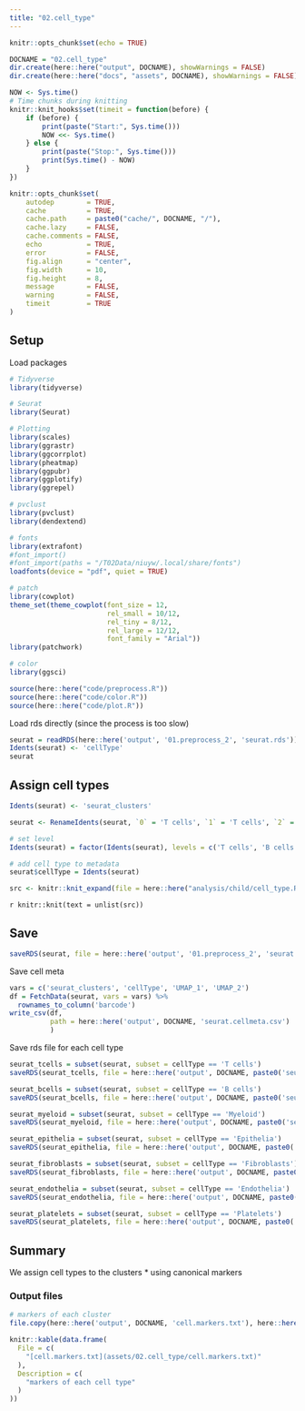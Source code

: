 ```yaml
---
title: "02.cell_type"
---
```


```r
knitr::opts_chunk$set(echo = TRUE)
```

```r
DOCNAME = "02.cell_type"
dir.create(here::here("output", DOCNAME), showWarnings = FALSE)
dir.create(here::here("docs", "assets", DOCNAME), showWarnings = FALSE)

NOW <- Sys.time()
# Time chunks during knitting
knitr::knit_hooks$set(timeit = function(before) {
    if (before) {
        print(paste("Start:", Sys.time()))
        NOW <<- Sys.time()
    } else {
        print(paste("Stop:", Sys.time()))
        print(Sys.time() - NOW)
    }
})

knitr::opts_chunk$set(
    autodep        = TRUE,
    cache          = TRUE,
    cache.path     = paste0("cache/", DOCNAME, "/"),
    cache.lazy     = FALSE, 
    cache.comments = FALSE,
    echo           = TRUE,
    error          = FALSE,
    fig.align      = "center",
    fig.width      = 10,
    fig.height     = 8,
    message        = FALSE,
    warning        = FALSE,
    timeit         = TRUE
)
```

## Setup

Load packages

```r
# Tidyverse
library(tidyverse)

# Seurat
library(Seurat)

# Plotting
library(scales)
library(ggrastr)
library(ggcorrplot)
library(pheatmap)
library(ggpubr)
library(ggplotify)
library(ggrepel)

# pvclust
library(pvclust)
library(dendextend)

# fonts
library(extrafont)
#font_import()
#font_import(paths = "/T02Data/niuyw/.local/share/fonts")
loadfonts(device = "pdf", quiet = TRUE)

# patch
library(cowplot)
theme_set(theme_cowplot(font_size = 12,
                        rel_small = 10/12,
                        rel_tiny = 8/12,
                        rel_large = 12/12,
                        font_family = "Arial"))
library(patchwork)

# color
library(ggsci)
```

```r
source(here::here("code/preprocess.R"))
source(here::here("code/color.R"))
source(here::here("code/plot.R"))
```

Load rds directly (since the process is too slow)

```r
seurat = readRDS(here::here('output', '01.preprocess_2', 'seurat.rds'))
Idents(seurat) <- 'cellType'
seurat
```

## Assign cell types

```r
Idents(seurat) <- 'seurat_clusters'

seurat <- RenameIdents(seurat, `0` = 'T cells', `1` = 'T cells', `2` = 'T cells', `3` = 'B cells', `4` = 'B cells', `5` = 'T cells', `6` = 'T cells', `7` = 'T cells', `8` = 'T cells', `9` = 'T cells', `10` = 'T cells', `11` = 'Epithelia', `12` = 'Myeloid', `13` = 'Fibroblasts', `14` = 'Myeloid', `15` = 'T cells', `16` = 'Fibroblasts', `17` = 'Epithelia', `18` = 'Epithelia', `19` = 'T cells', `20` = 'Epithelia', `21` = 'Epithelia', `22` = 'Epithelia', `23` = 'Epithelia', `24` = 'B cells', `25` = 'B cells', `26` = 'Epithelia', `27` = 'Epithelia', `28` = 'Fibroblasts', `29` = 'T cells', `30` = 'Epithelia', `31` = 'Endothelia', `32` = 'Myeloid', `33` = 'Myeloid', `34` = 'Myeloid', `35` = 'T cells', `36` = 'Epithelia', `37` = 'T cells', `38` = 'T cells', `39` = 'T cells', `40` = 'Fibroblasts', `41` = 'Platelets', `42` = 'Epithelia', `43` = 'B cells', `44` = 'T cells')

# set level
Idents(seurat) = factor(Idents(seurat), levels = c('T cells', 'B cells', 'Myeloid', 'Epithelia', 'Fibroblasts', 'Endothelia', 'Platelets'))

# add cell type to metadata
seurat$cellType = Idents(seurat)
```

```r
src <- knitr::knit_expand(file = here::here("analysis/child/cell_type.Rmd"))
```

`r knitr::knit(text = unlist(src))`

## Save

```r
saveRDS(seurat, file = here::here('output', '01.preprocess_2', 'seurat.rds'))
```

Save cell meta

```r
vars = c('seurat_clusters', 'cellType', 'UMAP_1', 'UMAP_2')
df = FetchData(seurat, vars = vars) %>%
  rownames_to_column('barcode')
write_csv(df, 
          path = here::here('output', DOCNAME, 'seurat.cellmeta.csv')
          )
```

Save rds file for each cell type

```r
seurat_tcells = subset(seurat, subset = cellType == 'T cells')
saveRDS(seurat_tcells, file = here::here('output', DOCNAME, paste0('seurat_tcells', '.rds')))

seurat_bcells = subset(seurat, subset = cellType == 'B cells')
saveRDS(seurat_bcells, file = here::here('output', DOCNAME, paste0('seurat_bcells', '.rds')))

seurat_myeloid = subset(seurat, subset = cellType == 'Myeloid')
saveRDS(seurat_myeloid, file = here::here('output', DOCNAME, paste0('seurat_myeloid', '.rds')))

seurat_epithelia = subset(seurat, subset = cellType == 'Epithelia')
saveRDS(seurat_epithelia, file = here::here('output', DOCNAME, paste0('seurat_epithelia', '.rds')))

seurat_fibroblasts = subset(seurat, subset = cellType == 'Fibroblasts')
saveRDS(seurat_fibroblasts, file = here::here('output', DOCNAME, paste0('seurat_fibroblasts', '.rds')))

seurat_endothelia = subset(seurat, subset = cellType == 'Endothelia')
saveRDS(seurat_endothelia, file = here::here('output', DOCNAME, paste0('seurat_endothelia', '.rds')))

seurat_platelets = subset(seurat, subset = cellType == 'Platelets')
saveRDS(seurat_platelets, file = here::here('output', DOCNAME, paste0('seurat_platelets', '.rds')))
```

## Summary

We assign cell types to the clusters
* using canonical markers

### Output files

```r
# markers of each cluster
file.copy(here::here('output', DOCNAME, 'cell.markers.txt'), here::here("docs/assets", DOCNAME), overwrite = TRUE)

knitr::kable(data.frame(
  File = c(
    "[cell.markers.txt](assets/02.cell_type/cell.markers.txt)"
  ),
  Description = c(
    "markers of each cell type"
  )
))
```
